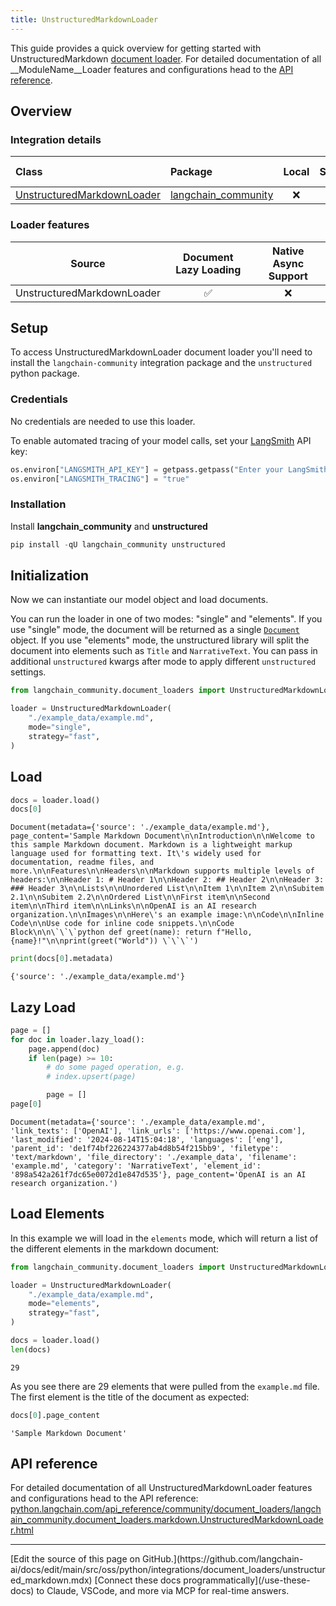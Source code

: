 ```yaml
---
title: UnstructuredMarkdownLoader
---
```


This guide provides a quick overview for getting started with UnstructuredMarkdown [document loader](https://python.langchain.com/docs/concepts/document_loaders). For detailed documentation of all __ModuleName__Loader features and configurations head to the [API reference](https://python.langchain.com/api_reference/community/document_loaders/langchain_community.document_loaders.markdown.UnstructuredMarkdownLoader.html).

## Overview

### Integration details

| Class | Package | Local | Serializable | [JS support](https://js.langchain.com/docs/integrations/document_loaders/file_loaders/unstructured/)|
| :--- | :--- | :---: | :---: |  :---: |
| [UnstructuredMarkdownLoader](https://python.langchain.com/api_reference/community/document_loaders/langchain_community.document_loaders.markdown.UnstructuredMarkdownLoader.html) | [langchain_community](https://python.langchain.com/api_reference/community/index.html) | ❌ | ❌ | ✅ |

### Loader features

| Source | Document Lazy Loading | Native Async Support
| :---: | :---: | :---: |
| UnstructuredMarkdownLoader | ✅ | ❌ |

## Setup

To access UnstructuredMarkdownLoader document loader you'll need to install the `langchain-community` integration package and the `unstructured` python package.

### Credentials

No credentials are needed to use this loader.

To enable automated tracing of your model calls, set your [LangSmith](https://docs.smith.langchain.com/) API key:

```python
os.environ["LANGSMITH_API_KEY"] = getpass.getpass("Enter your LangSmith API key: ")
os.environ["LANGSMITH_TRACING"] = "true"
```

### Installation

Install **langchain_community** and **unstructured**

```python
pip install -qU langchain_community unstructured
```

## Initialization

Now we can instantiate our model object and load documents.

You can run the loader in one of two modes: "single" and "elements". If you use "single" mode, the document will be returned as a single [`Document`](https://reference.langchain.com/python/langchain_core/documents/#langchain_core.documents.base.Document) object. If you use "elements" mode, the unstructured library will split the document into elements such as `Title` and `NarrativeText`. You can pass in additional `unstructured` kwargs after mode to apply different `unstructured` settings.

```python
from langchain_community.document_loaders import UnstructuredMarkdownLoader

loader = UnstructuredMarkdownLoader(
    "./example_data/example.md",
    mode="single",
    strategy="fast",
)
```

## Load

```python
docs = loader.load()
docs[0]
```

```output
Document(metadata={'source': './example_data/example.md'}, page_content='Sample Markdown Document\n\nIntroduction\n\nWelcome to this sample Markdown document. Markdown is a lightweight markup language used for formatting text. It\'s widely used for documentation, readme files, and more.\n\nFeatures\n\nHeaders\n\nMarkdown supports multiple levels of headers:\n\nHeader 1: # Header 1\n\nHeader 2: ## Header 2\n\nHeader 3: ### Header 3\n\nLists\n\nUnordered List\n\nItem 1\n\nItem 2\n\nSubitem 2.1\n\nSubitem 2.2\n\nOrdered List\n\nFirst item\n\nSecond item\n\nThird item\n\nLinks\n\nOpenAI is an AI research organization.\n\nImages\n\nHere\'s an example image:\n\nCode\n\nInline Code\n\nUse code for inline code snippets.\n\nCode Block\n\n\`\`\`python def greet(name): return f"Hello, {name}!"\n\nprint(greet("World")) \`\`\`')
```

```python
print(docs[0].metadata)
```

```output
{'source': './example_data/example.md'}
```

## Lazy Load

```python
page = []
for doc in loader.lazy_load():
    page.append(doc)
    if len(page) >= 10:
        # do some paged operation, e.g.
        # index.upsert(page)

        page = []
page[0]
```

```output
Document(metadata={'source': './example_data/example.md', 'link_texts': ['OpenAI'], 'link_urls': ['https://www.openai.com'], 'last_modified': '2024-08-14T15:04:18', 'languages': ['eng'], 'parent_id': 'de1f74bf226224377ab4d8b54f215bb9', 'filetype': 'text/markdown', 'file_directory': './example_data', 'filename': 'example.md', 'category': 'NarrativeText', 'element_id': '898a542a261f7dc65e0072d1e847d535'}, page_content='OpenAI is an AI research organization.')
```

## Load Elements

In this example we will load in the `elements` mode, which will return a list of the different elements in the markdown document:

```python
from langchain_community.document_loaders import UnstructuredMarkdownLoader

loader = UnstructuredMarkdownLoader(
    "./example_data/example.md",
    mode="elements",
    strategy="fast",
)

docs = loader.load()
len(docs)
```

```output
29
```

As you see there are 29 elements that were pulled from the `example.md` file. The first element is the title of the document as expected:

```python
docs[0].page_content
```

```output
'Sample Markdown Document'
```

## API reference

For detailed documentation of all UnstructuredMarkdownLoader features and configurations head to the API reference: [python.langchain.com/api_reference/community/document_loaders/langchain_community.document_loaders.markdown.UnstructuredMarkdownLoader.html](https://python.langchain.com/api_reference/community/document_loaders/langchain_community.document_loaders.markdown.UnstructuredMarkdownLoader.html)

---

<Callout icon="pen-to-square" iconType="regular">
    [Edit the source of this page on GitHub.](https://github.com/langchain-ai/docs/edit/main/src/oss/python/integrations/document_loaders/unstructured_markdown.mdx)
</Callout>
<Tip icon="terminal" iconType="regular">
    [Connect these docs programmatically](/use-these-docs) to Claude, VSCode, and more via MCP for    real-time answers.
</Tip>
